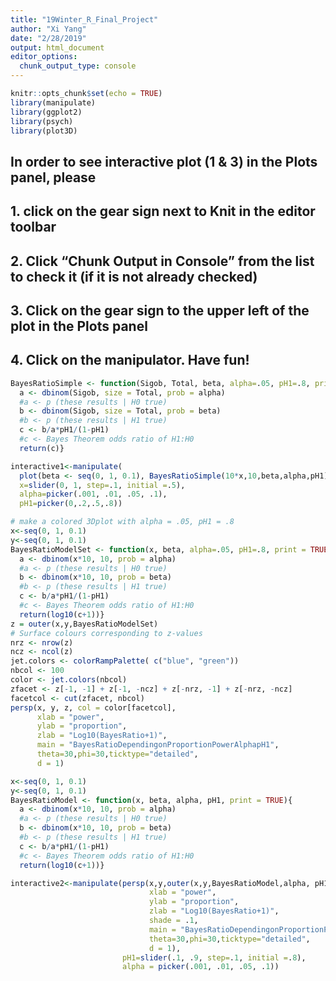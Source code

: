 ```yaml
---
title: "19Winter_R_Final_Project"
author: "Xi Yang"
date: "2/28/2019"
output: html_document
editor_options: 
  chunk_output_type: console
---
```


```r
knitr::opts_chunk$set(echo = TRUE)
library(manipulate)
library(ggplot2)
library(psych)
library(plot3D)
```
## In order to see interactive plot (1 & 3) in the Plots panel, please
## 1. click on the gear sign next to Knit in the editor toolbar
## 2. Click "Chunk Output in Console" from the list to check it (if it is not already checked)
## 3. Click on the gear sign to the upper left of the plot in the Plots panel
## 4. Click on the manipulator. Have fun!

```r
BayesRatioSimple <- function(Sigob, Total, beta, alpha=.05, pH1=.8, print = TRUE){
  a <- dbinom(Sigob, size = Total, prob = alpha) 
  #a <- p (these results | H0 true)
  b <- dbinom(Sigob, size = Total, prob = beta)
  #b <- p (these results | H1 true)
  c <- b/a*pH1/(1-pH1)
  #c <- Bayes Theorem odds ratio of H1:H0
  return(c)}

interactive1<-manipulate(
  plot(beta <- seq(0, 1, 0.1), BayesRatioSimple(10*x,10,beta,alpha,pH1)),
  x=slider(0, 1, step=.1, initial =.5),
  alpha=picker(.001, .01, .05, .1),
  pH1=picker(0,.2,.5,.8))
```

```r
# make a colored 3Dplot with alpha = .05, pH1 = .8
x<-seq(0, 1, 0.1)
y<-seq(0, 1, 0.1)
BayesRatioModelSet <- function(x, beta, alpha=.05, pH1=.8, print = TRUE){
  a <- dbinom(x*10, 10, prob = alpha) 
  #a <- p (these results | H0 true)
  b <- dbinom(x*10, 10, prob = beta)
  #b <- p (these results | H1 true)
  c <- b/a*pH1/(1-pH1)
  #c <- Bayes Theorem odds ratio of H1:H0
  return(log10(c+1))}
z = outer(x,y,BayesRatioModelSet)
# Surface colours corresponding to z-values
nrz <- nrow(z)
ncz <- ncol(z)
jet.colors <- colorRampPalette( c("blue", "green"))
nbcol <- 100
color <- jet.colors(nbcol)
zfacet <- z[-1, -1] + z[-1, -ncz] + z[-nrz, -1] + z[-nrz, -ncz]
facetcol <- cut(zfacet, nbcol) 
persp(x, y, z, col = color[facetcol],
      xlab = "power",
      ylab = "proportion",
      zlab = "Log10(BayesRatio+1)",
      main = "BayesRatioDependingonProportionPowerAlphapH1",
      theta=30,phi=30,ticktype="detailed",
      d = 1)
```

```r
x<-seq(0, 1, 0.1)
y<-seq(0, 1, 0.1)
BayesRatioModel <- function(x, beta, alpha, pH1, print = TRUE){
  a <- dbinom(x*10, 10, prob = alpha) 
  #a <- p (these results | H0 true)
  b <- dbinom(x*10, 10, prob = beta)
  #b <- p (these results | H1 true)
  c <- b/a*pH1/(1-pH1)
  #c <- Bayes Theorem odds ratio of H1:H0
  return(log10(c+1))}

interactive2<-manipulate(persp(x,y,outer(x,y,BayesRatioModel,alpha, pH1),
                               xlab = "power",
                               ylab = "proportion",
                               zlab = "Log10(BayesRatio+1)",
                               shade = .1,
                               main = "BayesRatioDependingonProportionPowerAlphapH1",
                               theta=30,phi=30,ticktype="detailed",
                               d = 1), 
                         pH1=slider(.1, .9, step=.1, initial =.8),
                         alpha = picker(.001, .01, .05, .1))
```